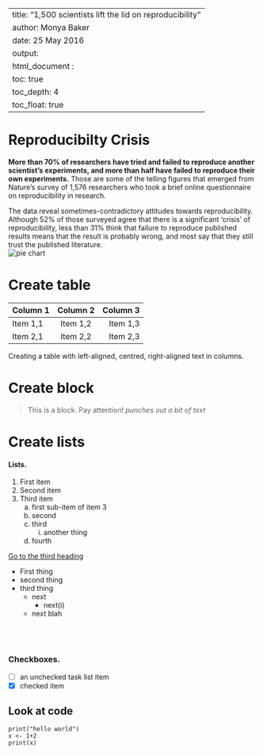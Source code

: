 
---
title: "1,500 scientists lift the lid on reproducibility"
author:  Monya Baker
date: 25 May 2016
output:
  html_document :
    toc: true
    toc_depth: 4
    toc_float: true
---

# Reproducibilty Crisis  

**More than 70% of researchers have tried and failed to reproduce another scientist’s experiments, and more than half have failed to reproduce their own experiments.** Those are some of the telling figures that emerged from Nature’s survey of 1,576 researchers who took a brief online questionnaire on reproducibility in research. \

The data reveal sometimes-contradictory attitudes towards reproducibility. Although 52% of those surveyed agree that there is a significant ‘crisis’ of reproducibility, less than 31% think that failure to reproduce published results means that the result is probably wrong, and most say that they still trust the published literature.  
![pie chart](~/Desktop/Paediatric ST5/Research/Training/reproducibility-graphic-online1.jpeg)

# Create table
  | Column 1 | Column 2 | Column 3 |
  | :------- | :------: | -------: |
  | Item 1,1 | Item 1,2 | Item 1,3 |
  | Item 2,1 | Item 2,2 | Item 2,3 |
  
Creating a table with left-aligned, centred, right-aligned text in columns. 

# Create block

>This is a block. Pay attention! *punches out a bit of text*

# Create lists
#### Lists.
1. First item
2. Second item
3. Third item
    a. first sub-item of item 3
    b. second 
    c. third
        i. another thing
    d. fourth
    
[Go to the third heading](#markdown-header)

* First thing
* second thing
* third thing
    * next
        * next(i)
    * next blah \
\
\
\

### Checkboxes.
- [ ] an unchecked task list item
- [x] checked item

## Look at code
```
print("hello world")
x <- 1+2
print(x)
```


  
  
  

